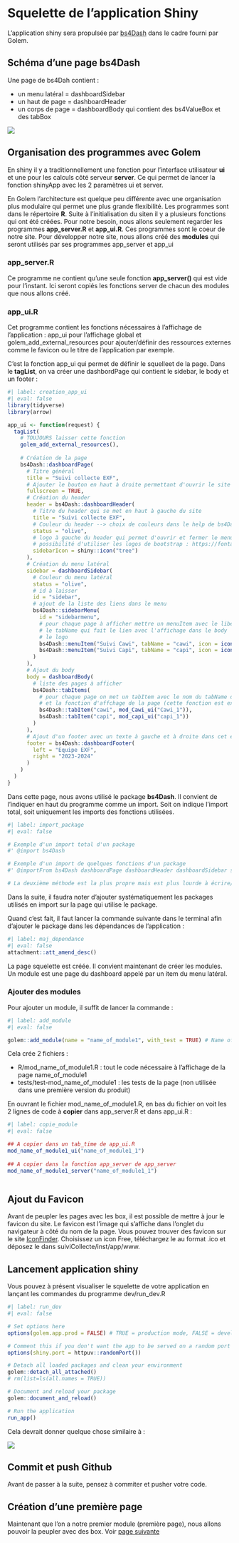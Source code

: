 # Squelette de l'application Shiny

L'application shiny sera propulsée par [bs4Dash](https://rinterface.github.io/bs4Dash/index.html) dans le cadre fourni par Golem. 

## Schéma d'une page bs4Dash

Une page de bs4Dah contient :   

- un menu latéral = dashboardSidebar   
- un haut de page = dashboardHeader   
- un corps de page = dashboardBody qui contient des bs4ValueBox et des tabBox   

![](images/PA-bs4Dash.gif)

## Organisation des programmes avec Golem

En shiny il y a traditionnellement une fonction pour l'interface utilisateur **ui** et une pour les calculs côté serveur **server**. Ce qui permet de lancer la fonction shinyApp avec les 2 paramètres ui et server.

En Golem l'architecture est quelque peu différente avec une organisation plus modulaire qui permet une plus grande flexibilité. Les programmes sont dans le répertoire **R**. Suite à l'initialisation du siten il y a plusieurs fonctions qui ont été créées.  Pour notre besoin, nous allons seulement regarder les programmes **app_server.R** et **app_ui.R**. Ces programmes sont le coeur de notre site. Pour développer notre site, nous allons créé des **modules** qui seront utilisés par ses programmes app_server et app_ui

### app_server.R

Ce programme ne contient qu'une seule fonction  **app_server()** qui est vide pour l'instant. Ici seront copiés les fonctions server de chacun des modules que nous allons créé.

### app_ui.R

Cet programme contient les fonctions nécessaires à l'affichage de l'application : app_ui pour l'affichage global et golem_add_external_resources pour ajouter/définir des ressources externes comme le favicon ou le titre de l'application par exemple. 

C'est la fonction app_ui qui permet de définir le squelleet de la page. Dans le **tagList**, on va créer une dashbordPage qui contient le sidebar, le body et un footer :

```r
#| label: creation_app_ui
#| eval: false
library(tidyverse)
library(arrow)

app_ui <- function(request) {
  tagList(
    # TOUJOURS laisser cette fonction
    golem_add_external_resources(),
    
    # Création de la page
    bs4Dash::dashboardPage(
      # Titre général
      title = "Suivi collecte EXF",
      # Ajouter le bouton en haut à droite permettant d'ouvrir le site en page complète
      fullscreen = TRUE,
      # Création du header
      header = bs4Dash::dashboardHeader(
        # Titre du header qui se met en haut à gauche du site
        title = "Suivi collecte EXF",
        # Couleur du header --> choix de couleurs dans le help de bs4Dash : ?bs4Dash::dashboardHeader
        status = "olive",
        # logo à gauche du header qui permet d'ouvrir et fermer le menu latéral
        # possibilité d'utiliser les logos de bootstrap : https://fontawesome.com/icons ou https://getbootstrap.com/docs/3.3/components/#glyphicons
        sidebarIcon = shiny::icon("tree")
      ),
      # Création du menu latéral
      sidebar = dashboardSidebar(
        # Couleur du menu latéral
        status = "olive",
        # id à laisser
        id = "sidebar",
        # ajout de la liste des liens dans le menu
        bs4Dash::sidebarMenu(
          id = "sidebarmenu",
          # pour chaque page à afficher mettre un menuItem avec le libellé affiché
          # le tabName qui fait le lien avec l'affichage dans le body
          # le logo
          bs4Dash::menuItem("Suivi Cawi", tabName = "cawi", icon = icon("globe")),
          bs4Dash::menuItem("Suivi Capi", tabName = "capi", icon = icon("person"))
        )
      ),
      # Ajout du body
      body = dashboardBody(
        # liste des pages à afficher
        bs4Dash::tabItems(
          # pour chaque page on met un tabItem avec le nom du tabName du menuItem
          # et la fonction d'affchage de la page (cette fonction est expliquée dans la suite : Ajouter des modules)
          bs4Dash::tabItem("cawi", mod_Cawi_ui("Cawi_1")),
          bs4Dash::tabItem("capi", mod_capi_ui("capi_1"))
        )
      ),
      # Ajout d'un footer avec un texte à gauche et à droite dans cet exemple.
      footer = bs4Dash::dashboardFooter(
        left = "Equipe EXF",
        right = "2023-2024"
      )
    )
  )
}
```

Dans cette page, nous avons utilisé le package **bs4Dash**. Il convient de l'indiquer en haut du programme comme un import. Soit on indique l'import total, soit uniquement les imports des fonctions utilisées.

```r
#| label: import_package
#| eval: false

# Exemple d'un import total d'un package
#' @import bs4Dash

# Exemple d'un import de quelques fonctions d'un package
#' @importFrom bs4Dash dashboardPage dashboardHeader dashboardSidebar sidebarMenu dashboardBody menuItem tabItem dashboardFooter

# La deuxième méthode est la plus propre mais est plus lourde à écrire/maintenir.

```

Dans la suite, il faudra noter d'ajouter systématiquement les packages utilisés en import sur la page qui utilise le package.

Quand c'est fait, il faut lancer la commande suivante dans le terminal afin d'ajouter le package dans les dépendances de l'application :

```r
#| label: maj_dependance
#| eval: false
attachment::att_amend_desc()

```

La page squelette est créée. Il convient maintenant de créer les modules. Un module est une page du dashboard appelé par un item du menu latéral.

### Ajouter des modules

Pour ajouter un module, il suffit de lancer la commande : 

```r
#| label: add_module
#| eval: false

golem::add_module(name = "name_of_module1", with_test = TRUE) # Name of the module

```

Cela crée 2 fichiers :

- R/mod_name_of_module1.R : tout le code nécessaire à l'affichage de la page name_of_module1
- tests/test-mod_name_of_module1 : les tests de la page (non utilisée dans une première version du produit)

En ouvrant le fichier mod_name_of_module1.R, en bas du fichier on voit les 2 lignes de code à **copier** dans app_server.R et dans app_ui.R :

```r
#| label: copie_module
#| eval: false

## A copier dans un tab_time de app_ui.R 
mod_name_of_module1_ui("name_of_module1_1")
    
## A copier dans la fonction app_server de app_server 
mod_name_of_module1_server("name_of_module1_1")



```





## Ajout du Favicon

Avant de peupler les pages avec les box, il est possible de mettre à jour le favicon du site. Le favicon est l'image qui s'affiche dans l'onglet du navigateur à côté du nom de la page. 
Vous pouvez trouver des favicon sur le site [IconFinder](https://www.iconfinder.com/). Choisissez un icon Free, téléchargez le au format .ico et déposez le dans suiviCollecte/inst/app/www.

## Lancement application shiny

Vous pouvez à présent visualiser le squelette de votre application en lançant les commandes du programme dev/run_dev.R

```r
#| label: run_dev
#| eval: false

# Set options here
options(golem.app.prod = FALSE) # TRUE = production mode, FALSE = development mode

# Comment this if you don't want the app to be served on a random port
options(shiny.port = httpuv::randomPort())

# Detach all loaded packages and clean your environment
golem::detach_all_attached()
# rm(list=ls(all.names = TRUE))

# Document and reload your package
golem::document_and_reload()

# Run the application
run_app()


```

Cela devrait donner quelque chose similaire à :

![](images/esea_squelette_vide.png)

## Commit et push Github

Avant de passer à la suite, pensez à commiter et pusher votre code.

## Création d'une première page

Maintenant que l'on a notre premier module (première page), nous allons pouvoir la peupler avec des box. Voir [page suivante](add_box.qmd)

